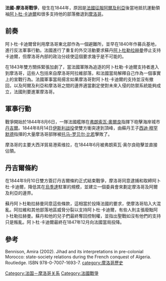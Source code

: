 {{Infobox Military Conflict
|conflict=法國-摩洛哥戰爭
|partof=
|image=First Franco-Moroccan War 1844.jpg
|image_size=
|caption=法國-摩洛哥戰爭的戰區
|date=1844年8月6-17日
|place=[[摩洛哥|摩洛哥]]
|result= 法國勝利
|combatant1={{flag|July Monarchy}} 
|combatant2={{flag|Morocco|1666}}<br>{{flagicon image|Dz flag-Abdelkader.png}} [[阿爾及利亞|阿爾及利亞]]志願軍
|commander1= {{flagdeco|France|1830}} [[弗朗索瓦·奧爾良_(茹安維爾親王)|弗朗索瓦·奧爾良]] <br> {{flagdeco|France|1830}} [[托馬-羅貝爾·比若|托馬-羅貝爾·比若]] 
|commander2= {{flagdeco|Morocco|1666}} [[穆罕默德四世_(摩洛哥)|穆罕默德四世]]<br>{{flagdeco|Morocco|1666}} {{le|毛萊·阿卜杜勒·拉赫曼·本·希薩姆|Abd al-Rahman of Morocco}}<br>{{flagicon image|Dz flag-Abdelkader.png}} [[阿卜杜·卡迪爾|阿卜杜·卡迪爾]]
|strength1={{flagdeco|France|1830}} 15,000人<br>{{flagdeco|France|1830}} 15艘戰艦
|strength2={{flagdeco|Morocco|1666}} 40,000人<br>{{flagdeco|Morocco|1666}} 300門火砲<br>{{flagicon image|Dz flag-Abdelkader.png}} 5,000人
|casualties1=41人死亡<br />163人受傷<ref>Pierre Montagnon, ''The conquest of Algeria: The seeds of discordie'', 2012.</ref>
|casualties2=870人死亡<br />未知受傷<br>28門大砲被繳獲
}}
{{Campaignbox First Franco-Moroccan War}}
{{Campaignbox 法國－摩洛哥衝突}}

'''法國-摩洛哥戰爭'''，發生在1844年，原因是[[法國征服阿爾及利亞|法國征服阿爾及利亞]]後當地抵抗運動領袖[[阿卜杜·卡迪爾|阿卜杜·卡迪爾]]和很多支持他的部落撤退到[[摩洛哥|摩洛哥]]。

==前奏==
阿卜杜·卡迪爾曾利用摩洛哥東北部作為一個避難所，並早在1840年作募兵基地，進行反法軍事行動。法國進行了重复的外交活動要求蘇丹[[阿卜杜勒拉赫曼|阿卜杜勒拉赫曼]]停止支持卡迪爾，但摩洛哥內部的政治分歧使這個要求幾乎是不可能的。

在1843年雙方關係緊張加劇了，當法國軍隊為追逐的阿卜杜勒·卡迪爾支持者進入到摩洛哥，這些人包括來自摩洛哥阿拉維部落，和法國當局解釋自己作為一個事實上的宣戰行為。法國軍事當局揚言如果摩洛哥對阿卜杜·卡迪爾的支持並沒有撤回，以及阿爾及利亞和摩洛哥之間的邊界適當劃定使對未來入侵的防禦系統能夠成立，法國則要進軍摩洛哥。

==軍事行動==
戰爭開始於1844年8月6日，一隊法國艦隊在[[弗朗索瓦·奧爾良_(茹安維爾親王)|弗朗索瓦·奧爾良]]指揮下砲擊海岸城市[[丹吉爾|丹吉爾]]。1844年8月14日[[伊斯利战役|伊斯利战役]]使雙方衝突達到頂峰，由蘇丹王子[[西迪·穆罕默德|西迪·穆罕默德]]指揮的大量摩洛哥部隊被[[托马-罗贝尔·比若|托马-罗贝尔·比若]]擊敗了。

摩洛哥的主要大西洋貿易港索维拉，在1844年6月被弗朗索瓦·奥尔良砲擊並直接佔領。

==丹吉爾條約==
在1844年9月10日雙方簽訂丹吉爾條約正式結束戰爭，摩洛哥同意逮捕和取締阿卜杜·卡迪爾，降低其在[[烏季達|烏季達]]駐軍的規模，並建立一個委員會來劃定摩洛哥及阿爾及利亞的邊界。

蘇丹阿卜杜勒拉赫曼同意這些條款，這相當於投降法國的要求，使摩洛哥陷入大混亂。阿拉維和其他部落地區威脅分裂以支持阿卜杜·卡迪爾，有些人則主張廢黜阿卜杜勒拉赫曼。蘇丹和他的兒子們最終奪回控制權，並指出聖戰如沒有他們的支持只是叛亂。阿卜杜·卡迪爾最終在1847年12月向法國當局投降。

==參考==
Bennison, Amira (2002). Jihad and its interpretations in pre-colonial Morocco: state-society relations during the French conquest of Algeria. Routledge. ISBN 978-0-7007-1693-7.
{{reflist}}
[[category:摩洛哥歷史|category:摩洛哥歷史]]
[[Category:法国－摩洛哥关系|Category:法国－摩洛哥关系]]
[[Category:法國戰爭|Category:法國戰爭]]